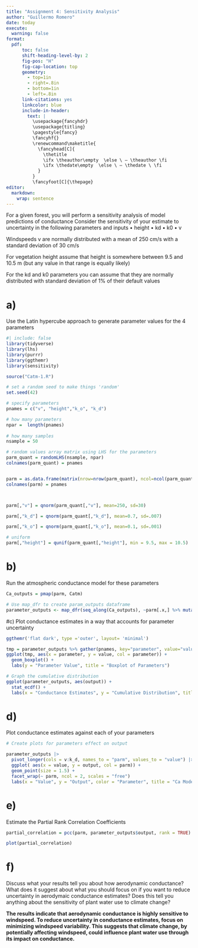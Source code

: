 ```yaml
---
title: "Assignment 4: Sensitivity Analysis"
author: "Guillermo Romero"
date: today
execute:
  warning: false
format:
  pdf:
      toc: false
      shift-heading-level-by: 2
      fig-pos: "H"
      fig-cap-location: top
      geometry:
        - top=1in
        - right=.8in
        - bottom=1in
        - left=.8in
      link-citations: yes
      linkcolor: blue
      include-in-header:
        text: |
          \usepackage{fancyhdr}
          \usepackage{titling}
          \pagestyle{fancy}
          \fancyhf{}
          \renewcommand\maketitle{
            \fancyhead[C]{
              \thetitle
              \ifx \theauthor\empty  \else \ – \theauthor \fi
              \ifx \thedate\empty  \else \ – \thedate \ \fi
            }
          }
          \fancyfoot[C]{\thepage}
editor:
  markdown:
    wrap: sentence
---
```


For a given forest, you will perform a sensitivity analysis of model predictions of conductance Consider the sensitivity of your estimate to uncertainty in the following parameters and inputs • height • kd • k0 • v

Windspeeds v are normally distributed with a mean of 250 cm/s with a standard deviation of 30 cm/s

For vegetation height assume that height is somewhere between 9.5 and 10.5 m (but any value in that range is equally likely)

For the kd and k0 parameters you can assume that they are normally distributed with standard deviation of 1% of their default values

# a)

Use the Latin hypercube approach to generate parameter values for the 4 parameters

```r
#| include: false
library(tidyverse)
library(lhs)
library(purrr)
library(ggthemr)
library(sensitivity)

```

```r
source("Catm-1.R")
```

```r
# set a random seed to make things 'random'
set.seed(42)

# specify parameters
pnames = c("v", "height","k_o", "k_d")

# how many parameters
npar =  length(pnames)
               
# how many samples
nsample = 50

# random values array matrix using LHS for the parameters
parm_quant = randomLHS(nsample, npar)
colnames(parm_quant) = pnames


parm = as.data.frame(matrix(nrow=nrow(parm_quant), ncol=ncol(parm_quant)))
colnames(parm) = pnames



parm[,"v"] = qnorm(parm_quant[,"v"], mean=250, sd=30)

parm[,"k_d"] = qnorm(parm_quant[,"k_d"], mean=0.7, sd=.007)

parm[,"k_o"] = qnorm(parm_quant[,"k_o"], mean=0.1, sd=.001)

# uniform
parm[,"height"] = qunif(parm_quant[,"height"], min = 9.5, max = 10.5)
```

# b)

Run the atmospheric conductance model for these parameters

```r
Ca_outputs = pmap(parm, Catm)

# Use map_dfr to create param_outputs dataframe
parameter_outputs <- map_dfr(seq_along(Ca_outputs), ~parm[.x,] %>% mutate(output = Ca_outputs[[.x]]))
```

#c) Plot conductance estimates in a way that accounts for parameter uncertainty

```r
ggthemr('flat dark', type ='outer', layout= 'minimal')

tmp = parameter_outputs %>% gather(pnames, key="parameter", value="value")
ggplot(tmp, aes(x = parameter, y = value, col = parameter)) +
  geom_boxplot() +
  labs(y = "Parameter Value", title = "Boxplot of Parameters")

```

```r
# Graph the cumulative distribution
ggplot(parameter_outputs, aes(output)) +
  stat_ecdf() +
  labs(x = "Conductance Estimates", y = "Cumulative Distribution", title = "Cumulative Distribution of Conductance Estimates") 

```

# d)

Plot conductance estimates against each of your parameters

```r
# Create plots for parameters effect on output

parameter_outputs |> 
  pivot_longer(cols = v:k_d, names_to = "parm", values_to = "value") |> 
  ggplot( aes(x = value, y = output, col = parm)) +
  geom_point(size = 1.5) +
  facet_wrap(~ parm, ncol = 2, scales = "free") 
  labs(x = "Value", y = "Output", color = "Parameter", title = "Ca Model Output by Parameter")
```

# e)

Estimate the Partial Rank Correlation Coefficients

```r
partial_correlation = pcc(parm, parameter_outputs$output, rank = TRUE)

plot(partial_correlation)
```

# f)

Discuss what your results tell you about how aerodynamic conductance?
What does it suggest about what you should focus on if you want to reduce uncertainty in aerodymaic conductance estimates?
Does this tell you anything about the sensitivity of plant water use to climate change?

**The results indicate that aerodynamic conductance is highly sensitive to windspeed. To reduce uncertainty in conductance estimates, focus on minimizing windspeed variability. This suggests that climate change, by potentially affecting windspeed, could influence plant water use through its impact on conductance.**
